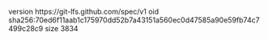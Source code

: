 version https://git-lfs.github.com/spec/v1
oid sha256:70ed6f11aab1c175970dd52b7a43151a560ec0d47585a90e59fb74c7499c28c9
size 3834

